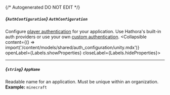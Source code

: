 {/* Autogenerated DO NOT EDIT  */}

##### *{`AuthConfiguration`}* `AuthConfiguration`
Configure [player authentication](https://hathora.dev/docs/lobbies\-and\-matchmaking/auth\-service) for your application. Use Hathora's built\-in auth providers or use your own [custom authentication](https://hathora.dev/docs/lobbies\-and\-matchmaking/auth\-service\#custom\-auth\-provider).
<Collapsible content={() => import('/content/models/shared/auth_configuration/unity.mdx')} openLabel={Labels.showProperties} closeLabel={Labels.hideProperties}>
</Collapsible>

---
##### *{`string`}* `AppName`
Readable name for an application. Must be unique within an organization.
<br/>
**Example:** `minecraft`


